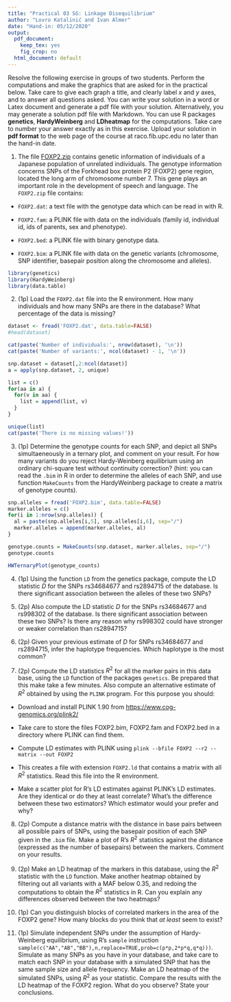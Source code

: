 ```yaml
---
title: "Practical 03 SG: Linkage Disequilibrium"
author: "Lovro Katalinić and Ivan Almer"
date: "Hand-in: 05/12/2020"
output:
  pdf_document: 
    keep_tex: yes
    fig_crop: no
  html_document: default
---
```


Resolve the following exercise in groups of two students. Perform the computations and make the graphics that are asked for in the practical below. Take care to give each graph a title, and clearly label $x$ and $y$ axes, and to answer all questions asked. You can write your solution in a word or Latex document and generate a pdf file with your solution. Alternatively, you may generate a solution pdf file with Markdown. You can use R packages **genetics**, **HardyWeinberg** and **LDheatmap** for the computations.  Take care to number your answer exactly as in this exercise. Upload your solution in **pdf format** to the web page of the course at raco.fib.upc.edu  no later than the hand-in date.

1. The file [FOXP2.zip](http://www-eio.upc.es/~jan/data/bsg/FOXP2.zip) contains genetic information of individuals of a Japanese population of unrelated individuals. The genotype information concerns SNPs of the Forkhead box protein P2 (FOXP2) gene region, located the long arm of chromosome number 7. This gene plays an important role in the development of speech and language. The `FOXP2.zip` file contains:


- `FOXP2.dat`: a text file with the genotype data which can be read in with R.

- `FOXP2.fam`: a PLINK file with data on the individuals (family id, individual id, ids of parents, sex and phenotype).

- `FOXP2.bed`: a PLINK file with binary genotype data.

- `FOXP2.bim`: a PLINK file with data on the genetic variants (chromosome, SNP identifier, basepair position along the chromosome and alleles).

```r
library(genetics)
library(HardyWeinberg)
library(data.table)
```

2.  (1p) Load the `FOXP2.dat` file into the R environment. How many individuals and how many SNPs are there in the database? What percentage of the data is missing? 

```r

dataset <- fread('FOXP2.dat', data.table=FALSE)
#head(dataset)

cat(paste('Number of individuals:', nrow(dataset), '\n'))
cat(paste('Number of variants:', ncol(dataset) - 1, '\n'))

snp.dataset = dataset[,2:ncol(dataset)]
a = apply(snp.dataset, 2, unique)

list = c()
for(aa in a) {
  for(v in aa) {
    list = append(list, v)
  }
}

unique(list)
cat(paste('There is no missing values!'))

```

3.  (1p) Determine the genotype counts for each SNP, and depict all SNPs simultaeneously in a ternary plot, and comment on your result. For how many variants do you reject Hardy-Weinberg equilibrium using an ordinary chi-square test without continuity correction? (hint: you can read the `.bim` in R in order to determine the alleles of each SNP, and use function `MakeCounts` from the HardyWeinberg package to create a matrix of genotype counts). 

```r

snp.alleles = fread('FOXP2.bim', data.table=FALSE)
marker.alleles = c()
for(i in 1:nrow(snp.alleles)) {
  al = paste(snp.alleles[i,5], snp.alleles[i,6], sep="/") 
  marker.alleles = append(marker.alleles, al)
}

genotype.counts = MakeCounts(snp.dataset, marker.alleles, sep="/")
genotype.counts

HWTernaryPlot(genotype_counts)

```

4. (1p) Using the function `LD` from the genetics package, compute the LD statistic $D$ for the SNPs rs34684677 and rs2894715 of the database. Is there significant association between the alleles of these two SNPs?

5. (2p) Also compute the LD statistic $D$ for the SNPs rs34684677 and rs998302 of the database. Is there significant association between these two SNPs? Is there any reason why rs998302 could have stronger or weaker correlation than rs2894715?

6. (2p) Given your previous estimate of $D$ for SNPs rs34684677 and rs2894715, infer the haplotype frequencies. Which haplotype is the most common? 

7.  (2p) Compute the LD statistics $R^2$ for all the marker pairs in this data base, using the `LD` function of the packages `genetics`. Be prepared that this make take a few minutes. Also compute an alternative estimate of $R^2$ obtained by using the `PLINK` program. For this purpose you should:

- Download and install PLINK 1.90 from <https://www.cog-genomics.org/plink2/>

- Take care to store the files FOXP2.bim, FOXP2.fam and FOXP2.bed in a directory where PLINK can find them. 

- Compute LD estimates with PLINK using `plink --bfile FOXP2 --r2 --matrix --out FOXP2`

- This creates a file with extension `FOXP2.ld` that contains a matrix with all $R^2$ statistics. Read this file into the R environment.

- Make a scatter plot for R's LD estimates against PLINK's LD estimates. Are they identical or do they at least correlate? What's the difference between these two estimators? Which estimator would your prefer and why?

8. (2p) Compute a distance matrix with the distance in base pairs between all possible pairs of SNPs, using the basepair position of each SNP given in the `.bim` file. Make a plot of R's $R^2$ statistics against the distance (expressed as the number of basepairs) between the markers. Comment on your results. 

9. (2p) Make an LD heatmap of the markers in this database, using the $R^2$ statistic with the `LD` function. Make another heatmap obtained by filtering out all variants with a MAF below 0.35, and redoing the computations to obtain the $R^2$ statistics in R. Can you explain any differences observed between the two heatmaps?

10. (1p) Can you distinguish blocks of correlated markers in the area of the FOXP2 gene? How many blocks do you think that _at least_ seem to exist?

11. (1p) Simulate independent SNPs under the assumption of Hardy-Weinberg equilibrium, using R's `sample` instruction `sample(c("AA","AB","BB"),n,replace=TRUE,prob=c(p*p,2*p*q,q*q)))`. Simulate as many SNPs as you have in your database, and take care to match each SNP in your database with a simulated SNP that has the same sample size and allele frequency. Make an LD heatmap of the simulated SNPs, using $R^2$ as your statistic. Compare the results with the LD heatmap of the FOXP2 region. What do you observe? State your conclusions.


